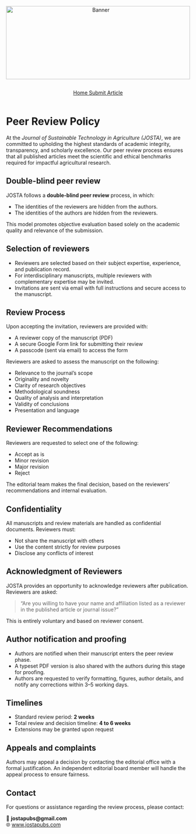 ```{=html}
<div style="text-align: center; margin-bottom: 1em;">
  <img src="websitecover.webp"
       alt="Banner"
       style="width: 100%; max-height: 200px; object-fit: cover;">
</div>
```

<link rel="stylesheet" href="https://cdn.jsdelivr.net/npm/bootstrap-icons/font/bootstrap-icons.css" />

<!-- Horizontal Button Group -->

::: {style="display: flex; flex-wrap: wrap; gap: 1em; justify-content: center; margin-top: 1em;"}
<a href="index.qmd" class="btn btn-outline-secondary"> <i  class="bi bi-house"></i> Home </a> <a href="submit.qmd" class="btn btn-outline-secondary"> <i class="bi bi-upload"></i> Submit Article </a>
:::

# Peer Review Policy {.unnumbered}

At the *Journal of Sustainable Technology in Agriculture (JOSTA)*, we are committed to upholding the highest standards of academic integrity, transparency, and scholarly excellence. Our peer review process ensures that all published articles meet the scientific and ethical benchmarks required for impactful agricultural research.

## Double-blind peer review {.unnumbered}

JOSTA follows a **double-blind peer review** process, in which:

-   The identities of the reviewers are hidden from the authors.
-   The identities of the authors are hidden from the reviewers.

This model promotes objective evaluation based solely on the academic quality and relevance of the submission.

## Selection of reviewers {.unnumbered}

-   Reviewers are selected based on their subject expertise, experience, and publication record.
-   For interdisciplinary manuscripts, multiple reviewers with complementary expertise may be invited.
-   Invitations are sent via email with full instructions and secure access to the manuscript.

## Review Process {.unnumbered}

Upon accepting the invitation, reviewers are provided with:

-   A reviewer copy of the manuscript (PDF)
-   A secure Google Form link for submitting their review
-   A passcode (sent via email) to access the form

Reviewers are asked to assess the manuscript on the following:

-   Relevance to the journal’s scope
-   Originality and novelty
-   Clarity of research objectives
-   Methodological soundness
-   Quality of analysis and interpretation
-   Validity of conclusions
-   Presentation and language

## Reviewer Recommendations {.unnumbered}

Reviewers are requested to select one of the following:

-   Accept as is
-   Minor revision
-   Major revision
-   Reject

The editorial team makes the final decision, based on the reviewers' recommendations and internal evaluation.

## Confidentiality {.unnumbered}

All manuscripts and review materials are handled as confidential documents. Reviewers must:

-   Not share the manuscript with others
-   Use the content strictly for review purposes
-   Disclose any conflicts of interest

## Acknowledgment of Reviewers {.unnumbered}

JOSTA provides an opportunity to acknowledge reviewers after publication. Reviewers are asked:

> “Are you willing to have your name and affiliation listed as a reviewer in the published article or journal issue?”

This is entirely voluntary and based on reviewer consent.

## Author notification and proofing {.unnumbered}

-   Authors are notified when their manuscript enters the peer review phase.
-   A typeset PDF version is also shared with the authors during this stage for proofing.
-   Authors are requested to verify formatting, figures, author details, and notify any corrections within 3–5 working days.

## Timelines {.unnumbered}

-   Standard review period: **2 weeks**
-   Total review and decision timeline: **4 to 6 weeks**
-   Extensions may be granted upon request

## Appeals and complaints {.unnumbered}

Authors may appeal a decision by contacting the editorial office with a formal justification. An independent editorial board member will handle the appeal process to ensure fairness.

## Contact {.unnumbered}

For questions or assistance regarding the review process, please contact:

📧 **jostapubs\@gmail.com**\
🌐 [www.jostapubs.com](https://www.jostapubs.com)
